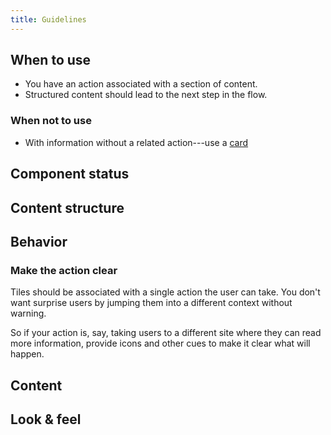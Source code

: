 ```yaml
---
title: Guidelines
---
```



<ReactExample name="Tile" />

## When to use

- You have an action associated with a section of content.
- Structured content should lead to the next step in the flow.

### When not to use

- With information without a related action---use a [card](/components/structure/card/)

## Component status

<ComponentStatus component="Tile" />

## Content structure

<FigmaFile
  file="4QJZqvBvRrLu6t9mwObCkA"
  node="219%3A1"
  alt="Title: sets the context for the tile and works best when short; chevron: indicates the interaction for the tile (like an external link); icon: optionally visually supports the tile focus; description: optionally provides more context and works best as a one-liner; header: displays whatever content you want to give it."
/>

## Behavior

### Make the action clear

Tiles should be associated with a single action the user can take.
You don't want surprise users by jumping them into a different context without warning.

So if your action is, say, taking users to a different site where they can read more information,
provide icons and other cues to make it clear what will happen.

<Guideline type="do" title="Show the action">

<FigmaFile
  file="fannvRpkOJK6uxxT33EKaa"
  node="140%3A1438"
  alt="A tile with two icons showing that the tile leads to a link and the text 'Read about progressive disclosure'."
/>
<FigmaFile
  file="fannvRpkOJK6uxxT33EKaa"
  node="140%3A1636"
  alt="A tile with only the text 'Read about progressive disclosure'."
/>

</Guideline>

## Content

<DescriptionsExtraSnippet />

## Look & feel

<VisualHierarchySnippet component="tile" />
